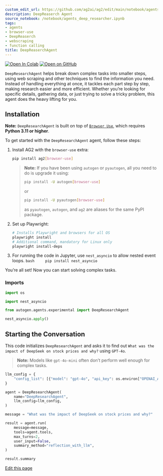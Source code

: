```yaml
---
custom_edit_url: https://github.com/ag2ai/ag2/edit/main/notebook/agents_deep_researcher.ipynb
description: DeepReaserch Agent
source_notebook: /notebook/agents_deep_researcher.ipynb
tags:
- agents
- browser-use
- DeepReaserch
- webscraping
- function calling
title: DeepReaserchAgent
---
```


<a href="https://colab.research.google.com/github/ag2ai/ag2/blob/main/notebook/agents_deep_researcher.ipynb" class="colab-badge" target="_blank"><img noZoom src="https://colab.research.google.com/assets/colab-badge.svg" alt="Open In Colab" /></a>
<a href="https://github.com/ag2ai/ag2/blob/main/notebook/agents_deep_researcher.ipynb" class="github-badge" target="_blank"><img noZoom src="https://img.shields.io/badge/Open%20on%20GitHub-grey?logo=github" alt="Open on GitHub" /></a>




`DeepResearchAgent` helps break down complex tasks into smaller steps,
using web scraping and other techniques to find the information you
need. Instead of handling everything at once, it tackles each part step
by step, making research easier and more efficient. Whether you’re
looking for specific details, gathering data, or just trying to solve a
tricky problem, this agent does the heavy lifting for you.

## Installation

**Note:** `DeepResearchAgent` is built on top of
[`Browser Use`](https://github.com/browser-use/browser-use), which
requires **Python 3.11 or higher**.

To get started with the `DeepResearchAgent` agent, follow these steps:

1.  Install AG2 with the `browser-use` extra:

    ```bash
    pip install ag2[browser-use]
    ```

    > **Note:** If you have been using `autogen` or `pyautogen`, all you
    > need to do is upgrade it using:
    >
    > ```bash
    > pip install -U autogen[browser-use]
    > ```
    >
    > or
    >
    > ```bash
    > pip install -U pyautogen[browser-use]
    > ```
    >
    > as `pyautogen`, `autogen`, and `ag2` are aliases for the same PyPI
    > package.

2.  Set up Playwright:

    ```bash
    # Installs Playwright and browsers for all OS
    playwright install
    # Additional command, mandatory for Linux only
    playwright install-deps
    ```

3.  For running the code in Jupyter, use `nest_asyncio` to allow nested
    event loops. `bash     pip install nest_asyncio`

You’re all set! Now you can start solving complex tasks.

### Imports

```python
import os

import nest_asyncio

from autogen.agents.experimental import DeepResearchAgent

nest_asyncio.apply()
```

## Starting the Conversation

This code initializes `DeepResearchAgent` and asks it to find out
`What was the impact of DeepSeek on stock prices and why?` using
`GPT-4o`.

> **Note:** Models like `gpt-4o-mini` often don’t perform well enough
> for complex tasks.

```python
llm_config = {
    "config_list": [{"model": "gpt-4o", "api_key": os.environ["OPENAI_API_KEY"]}],
}

agent = DeepResearchAgent(
    name="DeepResearchAgent",
    llm_config=llm_config,
)

message = "What was the impact of DeepSeek on stock prices and why?"

result = agent.run(
    message=message,
    tools=agent.tools,
    max_turns=2,
    user_input=False,
    summary_method="reflection_with_llm",
)

result.summary
```

<div className="edit-url-container">
    <a className="edit-url" href="https://github.com/ag2ai/ag2/edit/main/notebook/agents_deep_researcher.ipynb" target='_blank'><Icon icon="pen" iconType="solid" size="13px"/> Edit this page</a>
</div>
